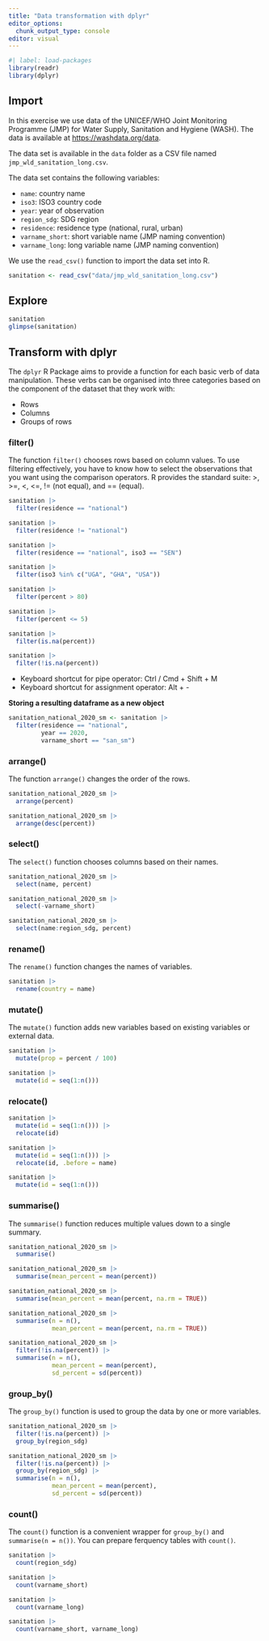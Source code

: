 ```yaml
---
title: "Data transformation with dplyr"
editor_options: 
  chunk_output_type: console
editor: visual
---
```


```r
#| label: load-packages
library(readr)
library(dplyr)
```

## Import

In this exercise we use data of the UNICEF/WHO Joint Monitoring Programme (JMP) for Water Supply, Sanitation and Hygiene (WASH). The data is available at <https://washdata.org/data>.

The data set is available in the `data` folder as a CSV file named `jmp_wld_sanitation_long.csv`.

The data set contains the following variables:

-   `name`: country name
-   `iso3`: ISO3 country code
-   `year`: year of observation
-   `region_sdg`: SDG region
-   `residence`: residence type (national, rural, urban)
-   `varname_short`: short variable name (JMP naming convention)
-   `varname_long`: long variable name (JMP naming convention)

We use the `read_csv()` function to import the data set into R.

```r
sanitation <- read_csv("data/jmp_wld_sanitation_long.csv")

```

## Explore

```r
sanitation
glimpse(sanitation)
```

## Transform with dplyr

The `dplyr` R Package aims to provide a function for each basic verb of data manipulation. These verbs can be organised into three categories based on the component of the dataset that they work with:

-   Rows
-   Columns
-   Groups of rows

### filter()

The function `filter()` chooses rows based on column values. To use filtering effectively, you have to know how to select the observations that you want using the comparison operators. R provides the standard suite: \>, \>=, \<, \<=, != (not equal), and == (equal).

```r

sanitation |> 
  filter(residence == "national")

sanitation |> 
  filter(residence != "national")

sanitation |> 
  filter(residence == "national", iso3 == "SEN") 

sanitation |> 
  filter(iso3 %in% c("UGA", "GHA", "USA"))

sanitation |> 
  filter(percent > 80)

sanitation |> 
  filter(percent <= 5)

sanitation |> 
  filter(is.na(percent))

sanitation |> 
  filter(!is.na(percent))

```

-   Keyboard shortcut for pipe operator: Ctrl / Cmd + Shift + M
-   Keyboard shortcut for assignment operator: Alt + -

**Storing a resulting dataframe as a new object**

```r
sanitation_national_2020_sm <- sanitation |> 
  filter(residence == "national",
         year == 2020,
         varname_short == "san_sm")
```

### arrange()

The function `arrange()` changes the order of the rows.

```r

sanitation_national_2020_sm |> 
  arrange(percent)

sanitation_national_2020_sm |> 
  arrange(desc(percent))

```

### select()

The `select()` function chooses columns based on their names.

```r
sanitation_national_2020_sm |> 
  select(name, percent)

sanitation_national_2020_sm |> 
  select(-varname_short)

sanitation_national_2020_sm |> 
  select(name:region_sdg, percent)
```

### rename()

The `rename()` function changes the names of variables.

```r
sanitation |> 
  rename(country = name)
```

### mutate()

The `mutate()` function adds new variables based on existing variables or external data.

```r
sanitation |> 
  mutate(prop = percent / 100)

sanitation |> 
  mutate(id = seq(1:n()))
```

### relocate()

```r
sanitation |> 
  mutate(id = seq(1:n())) |> 
  relocate(id)

sanitation |> 
  mutate(id = seq(1:n())) |> 
  relocate(id, .before = name)

sanitation |> 
  mutate(id = seq(1:n())) 


```

### summarise()

The `summarise()` function reduces multiple values down to a single summary.

```r

sanitation_national_2020_sm |> 
  summarise()

sanitation_national_2020_sm |> 
  summarise(mean_percent = mean(percent))

sanitation_national_2020_sm |> 
  summarise(mean_percent = mean(percent, na.rm = TRUE))

sanitation_national_2020_sm |> 
  summarise(n = n(),
            mean_percent = mean(percent, na.rm = TRUE))

sanitation_national_2020_sm |> 
  filter(!is.na(percent)) |> 
  summarise(n = n(),
            mean_percent = mean(percent),
            sd_percent = sd(percent))
```

### group_by()

The `group_by()` function is used to group the data by one or more variables.

```r

sanitation_national_2020_sm |> 
  filter(!is.na(percent)) |> 
  group_by(region_sdg)

sanitation_national_2020_sm |> 
  filter(!is.na(percent)) |> 
  group_by(region_sdg) |> 
  summarise(n = n(),
            mean_percent = mean(percent),
            sd_percent = sd(percent))
```

### count()

The `count()` function is a convenient wrapper for `group_by()` and `summarise(n = n())`. You can prepare ferquency tables with `count()`.

```r

sanitation |> 
  count(region_sdg)

sanitation |> 
  count(varname_short)

sanitation |> 
  count(varname_long)

sanitation |> 
  count(varname_short, varname_long)

```
